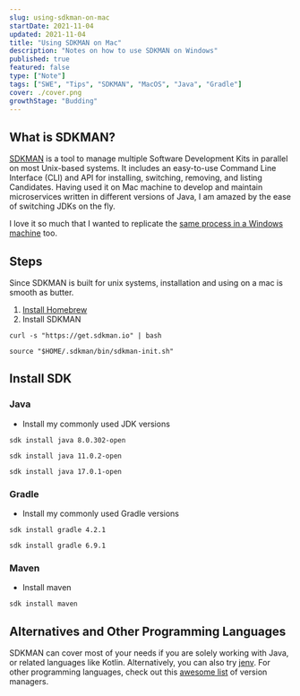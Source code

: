 ```yaml
---
slug: using-sdkman-on-mac
startDate: 2021-11-04
updated: 2021-11-04
title: "Using SDKMAN on Mac"
description: "Notes on how to use SDKMAN on Windows"
published: true
featured: false
type: ["Note"]
tags: ["SWE", "Tips", "SDKMAN", "MacOS", "Java", "Gradle"]
cover: ./cover.png
growthStage: "Budding"
---
```


<BasicImage
  src="https://res.cloudinary.com/wtkw/image/upload/v1636369619/waltertengcom/garden/using-sdkman-on-mac/cover_lhe8kn.png"
  alt="cover"
/>

## What is SDKMAN?

[SDKMAN](https://sdkman.io/) is a tool to manage multiple Software Development Kits in parallel on most Unix-based systems. It includes an easy-to-use Command Line Interface (CLI) and API for installing, switching, removing, and listing Candidates. Having used it on Mac machine to develop and maintain microservices written in different versions of Java, I am amazed by the ease of switching JDKs on the fly.

I love it so much that I wanted to replicate the [same process in a Windows machine](/garden/using-sdkman-on-windows) too.

## Steps

Since SDKMAN is built for unix systems, installation and using on a mac is smooth as butter.

1. [Install Homebrew](https://docs.brew.sh/Homebrew-on-Linux#install)
2. Install SDKMAN

```
curl -s "https://get.sdkman.io" | bash

source "$HOME/.sdkman/bin/sdkman-init.sh"
```

## Install SDK

### Java

- Install my commonly used JDK versions

```
sdk install java 8.0.302-open

sdk install java 11.0.2-open

sdk install java 17.0.1-open
```

### Gradle

- Install my commonly used Gradle versions

```
sdk install gradle 4.2.1

sdk install gradle 6.9.1
```

### Maven

- Install maven

```
sdk install maven
```

## Alternatives and Other Programming Languages

SDKMAN can cover most of your needs if you are solely working with Java, or related languages like Kotlin. Alternatively, you can also try [jenv](https://github.com/jenv/jenv). For other programming languages, check out this [awesome list](https://github.com/bernardoduarte/awesome-version-managers) of version managers.
